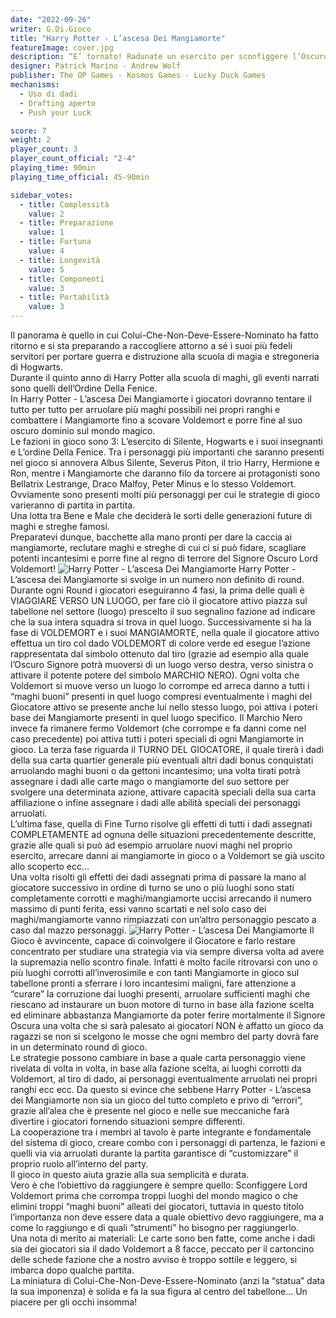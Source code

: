 ```yaml
---
date: "2022-09-26"
writer: G.Di.Gioco
title: "Harry Potter - L’ascesa Dei Mangiamorte"
featureImage: cover.jpg
description: “E’ tornato! Radunate un esercito per sconfiggere l’Oscuro Signore”
designer: Patrick Marino - Andrew Wolf
publisher: The OP Games - Kosmos Games - Lucky Duck Games
mechanisms:
  - Uso di dadi
  - Drafting aperto
  - Push your Luck

score: 7
weight: 2
player_count: 3
player_count_official: "2-4"
playing_time: 90min
playing_time_official: 45-90min

sidebar_votes:
  - title: Complessità
    value: 2
  - title: Preparazione
    value: 1
  - title: Fortuna
    value: 4
  - title: Longevità
    value: 5
  - title: Componenti
    value: 3
  - title: Portabilità
    value: 3
---
```


<Setting>
Il panorama è quello in cui Colui-Che-Non-Deve-Essere-Nominato ha fatto ritorno e si sta preparando a raccogliere attorno a sé i suoi più fedeli servitori per portare guerra e distruzione alla scuola di magia e stregoneria di Hogwarts. <br/>
Durante il quinto anno di Harry Potter alla scuola di maghi, gli eventi narrati sono quelli dell’Ordine Della Fenice. <br/>
In Harry Potter - L’ascesa Dei Mangiamorte i giocatori dovranno tentare il tutto per tutto per arruolare più maghi possibili nei propri ranghi e combattere i Mangiamorte fino a scovare Voldemort e porre fine al suo oscuro dominio sul mondo magico. <br/>
Le fazioni in gioco sono 3: L’esercito di Silente, Hogwarts e i suoi insegnanti e L’ordine Della Fenice. Tra i personaggi più importanti che saranno presenti nel gioco si annovera Albus Silente, Severus Piton, il trio Harry, Hermione e Ron, mentre i Mangiamorte che daranno filo da torcere ai protagonisti sono Bellatrix Lestrange, Draco Malfoy, Peter Minus e lo stesso Voldemort. Ovviamente sono presenti molti più personaggi per cui le strategie di gioco varieranno di partita in partita. <br/>
Una lotta tra Bene e Male che deciderà le sorti delle generazioni future di maghi e streghe famosi. <br/>
Preparatevi dunque, bacchette alla mano pronti per dare la caccia ai mangiamorte, reclutare maghi e streghe di cui ci si può fidare, scagliare potenti incantesimi e porre fine al regno di terrore del Signore Oscuro Lord Voldemort!

</Setting>

<img src="./game1.jpg" alt="Harry Potter - L’ascesa Dei Mangiamorte" />

<Rules>
  Harry Potter - L’ascesa dei Mangiamorte si svolge in un numero non definito di
  round. Durante ogni Round i giocatori eseguiranno 4 fasi, la prima delle quali
  è VIAGGIARE VERSO UN LUOGO, per fare ciò il giocatore attivo piazza sul
  tabellone nel settore (luogo) prescelto il suo segnalino fazione ad indicare
  che la sua intera squadra si trova in quel luogo. Successivamente si ha la
  fase di VOLDEMORT e i suoi MANGIAMORTE, nella quale il giocatore attivo
  effettua un tiro col dado VOLDEMORT di colore verde ed esegue l’azione
  rappresentata dal simbolo ottenuto dal tiro (grazie ad esempio alla quale
  l’Oscuro Signore potrà muoversi di un luogo verso destra, verso sinistra o
  attivare il potente potere del simbolo MARCHIO NERO). Ogni volta che Voldemort
  si muove verso un luogo lo corrompe ed arreca danno a tutti i “maghi buoni”
  presenti in quel luogo compresi eventualmente i maghi del Giocatore attivo se
  presente anche lui nello stesso luogo, poi attiva i poteri base dei
  Mangiamorte presenti in quel luogo specifico. Il Marchio Nero invece fa
  rimanere fermo Voldemort (che corrompe e fa danni come nel caso precedente)
  poi attiva tutti i poteri speciali di ogni Mangiamorte in gioco. La terza fase
  riguarda il TURNO DEL GIOCATORE, il quale tirerà i dadi della sua carta
  quartier generale più eventuali altri dadi bonus conquistati arruolando maghi
  buoni o da gettoni incantesimo; una volta tirati potrà assegnare i dadi alle
  carte mago o mangiamorte del suo settore per svolgere una determinata azione,
  attivare capacità speciali della sua carta affiliazione o infine assegnare i
  dadi alle abilità speciali dei personaggi arruolati. <br />
  L’ultima fase, quella di Fine Turno risolve gli effetti di tutti i dadi assegnati
  COMPLETAMENTE ad ognuna delle situazioni precedentemente descritte, grazie alle
  quali si può ad esempio arruolare nuovi maghi nel proprio esercito, arrecare danni
  ai mangiamorte in gioco o a Voldemort se già uscito allo scoperto ecc… <br />
  Una volta risolti gli effetti dei dadi assegnati prima di passare la mano al
  giocatore successivo in ordine di turno se uno o più luoghi sono stati
  completamente corrotti e maghi/mangiamorte uccisi arrecando il numero massimo
  di punti ferita, essi vanno scartati e nel solo caso dei maghi/mangiamorte
  vanno rimpiazzati con un’altro personaggio pescato a caso dal mazzo
  personaggi.
</Rules>

<img src="./game2.jpg" alt="Harry Potter - L’ascesa Dei Mangiamorte" />

<Feedback>
  Il Gioco è avvincente, capace di coinvolgere il Giocatore e farlo restare
  concentrato per studiare una strategia via via sempre diversa volta ad avere
  la supremazia nello scontro finale. Infatti è molto facile ritrovarsi con uno
  o più luoghi corrotti all’inverosimile e con tanti Mangiamorte in gioco sul
  tabellone pronti a sferrare i loro incantesimi maligni, fare attenzione a
  “curare” la corruzione dai luoghi presenti, arruolare sufficienti maghi che
  riescano ad instaurare un buon motore di turno in base alla fazione scelta ed
  eliminare abbastanza Mangiamorte da poter ferire mortalmente il Signore Oscura
  una volta che si sarà palesato ai giocatori NON è affatto un gioco da ragazzi
  se non si scelgono le mosse che ogni membro del party dovrà fare in un
  determinato round di gioco. <br />
  Le strategie possono cambiare in base a quale carta personaggio viene rivelata
  di volta in volta, in base alla fazione scelta, ai luoghi corrotti da Voldemort,
  al tiro di dado, ai personaggi eventualmente arruolati nei propri ranghi ecc ecc.
  Da questo si evince che sebbene Harry Potter - L’ascesa dei Mangiamorte non sia
  un gioco del tutto completo e privo di “errori”, grazie all’alea che è presente
  nel gioco e nelle sue meccaniche farà divertire i giocatori fornendo situazioni
  sempre differenti. <br />
  La cooperazione tra i membri al tavolo è parte integrante e fondamentale del
  sistema di gioco, creare combo con i personaggi di partenza, le fazioni e
  quelli via via arruolati durante la partita garantisce di “customizzare” il
  proprio ruolo all’interno del party. <br />
  Il gioco in questo aiuta grazie alla sua semplicità e durata. <br />
  Vero è che l’obiettivo da raggiungere è sempre quello: Sconfiggere Lord
  Voldemort prima che corrompa troppi luoghi del mondo magico o che elimini
  troppi “maghi buoni” alleati dei giocatori, tuttavia in questo titolo
  l’importanza non deve essere data a quale obiettivo devo raggiungere, ma a
  come lo raggiungo e di quali “strumenti” ho bisogno per raggiungerlo. <br />
  Una nota di merito ai materiali: Le carte sono ben fatte, come anche i dadi sia
  dei giocatori sia il dado Voldemort a 8 facce, peccato per il cartoncino delle
  schede fazione che a nostro avviso è troppo sottile e leggero, si imbarca dopo
  qualche partita. <br />
  La miniatura di Colui-Che-Non-Deve-Essere-Nominato (anzi la “statua” data la
  sua imponenza) è solida e fa la sua figura al centro del tabellone… Un piacere
  per gli occhi insomma!
</Feedback>
